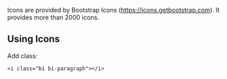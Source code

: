 Icons are provided by Bootstrap Icons (https://icons.getbootstrap.com). It provides more than 2000 icons.

## Using Icons

Add class:


```
<i class="bi bi-paragraph"></i>
```